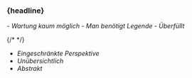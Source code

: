 
### {headline}


<Content>
- <em className="red">Wartung kaum möglich</em>
- <em className="red">Man benötigt Legende</em>
- <em className="red">Überfüllt</em>


{/* <!-- --> */}

- <em className="red">Eingeschränkte Perspektive</em>
- <em className="red">Unübersichtlich</em>
- <em className="red">Abstrakt</em>
</Content>
